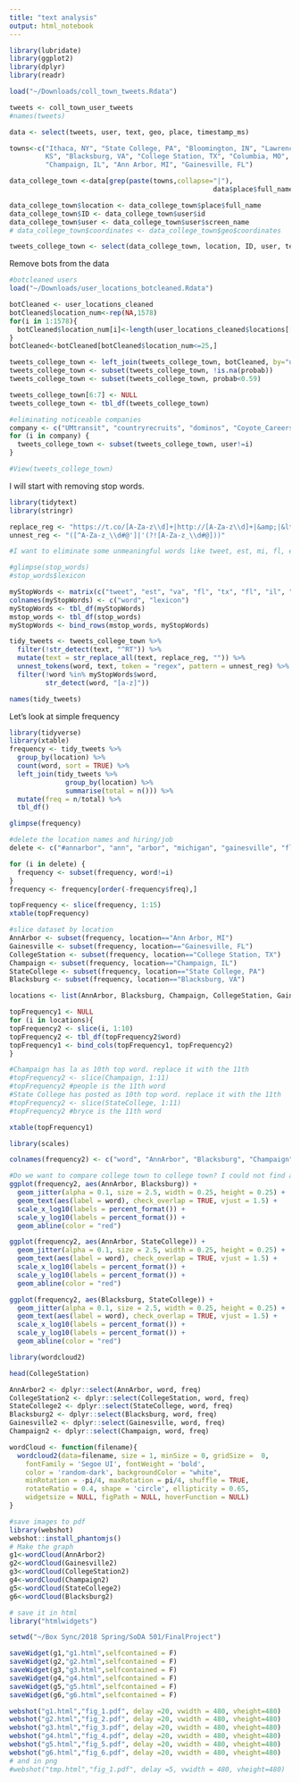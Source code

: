 ```yaml
---
title: "text analysis"
output: html_notebook
---
```


```r
library(lubridate)
library(ggplot2)
library(dplyr)
library(readr)

load("~/Downloads/coll_town_tweets.Rdata")

tweets <- coll_town_user_tweets
#names(tweets)

data <- select(tweets, user, text, geo, place, timestamp_ms)

towns<-c("Ithaca, NY", "State College, PA", "Bloomington, IN", "Lawrence,
         KS", "Blacksburg, VA", "College Station, TX", "Columbia, MO",
         "Champaign, IL", "Ann Arbor, MI", "Gainesville, FL")

data_college_town <-data[grep(paste(towns,collapse="|"),
                                                   data$place$full_name),]

data_college_town$location <- data_college_town$place$full_name
data_college_town$ID <- data_college_town$user$id
data_college_town$user <- data_college_town$user$screen_name
# data_college_town$coordinates <- data_college_town$geo$coordinates

tweets_college_town <- select(data_college_town, location, ID, user, text, timestamp_ms)
```

Remove bots from the data
```r
#botcleaned users
load("~/Downloads/user_locations_botcleaned.Rdata")

botCleaned <- user_locations_cleaned
botCleaned$location_num<-rep(NA,1578)
for(i in 1:1578){
  botCleaned$location_num[i]<-length(user_locations_cleaned$locations[[i]])
}
botCleaned<-botCleaned[botCleaned$location_num<=25,]

tweets_college_town <- left_join(tweets_college_town, botCleaned, by="user")
tweets_college_town <- subset(tweets_college_town, !is.na(probab))
tweets_college_town <- subset(tweets_college_town, probab<0.59)

tweets_college_town[6:7] <- NULL
tweets_college_town <- tbl_df(tweets_college_town)

#eliminating noticeable companies
company <- c("UMtransit", "countryrecruits", "dominos", "Coyote_Careers", "_ChampaignIL", "hucksbeerbuzz", "SwampHead", "tmj_il_vets", "_GainesvilleFL", "PlastipakJobs")
for (i in company) {
  tweets_college_town <- subset(tweets_college_town, user!=i)
}

#View(tweets_college_town)
```

I will start with removing stop words.
```r
library(tidytext)
library(stringr)

replace_reg <- "https://t.co/[A-Za-z\\d]+|http://[A-Za-z\\d]+|&amp;|&lt;|&gt;|RT|https"
unnest_reg <- "([^A-Za-z_\\d#@']|'(?![A-Za-z_\\d#@]))"

#I want to eliminate some unmeaningful words like tweet, est, mi, fl, etc. (from the most frequent appearing words)

#glimpse(stop_words)
#stop_words$lexicon

myStopWords <- matrix(c("tweet", "est", "va", "fl", "tx", "fl", "il", "pa", "mi", "in", 1:10),ncol=2,byrow=FALSE)
colnames(myStopWords) <- c("word", "lexicon")
myStopWords <- tbl_df(myStopWords)
mstop_words <- tbl_df(stop_words)
myStopWords <- bind_rows(mstop_words, myStopWords)

tidy_tweets <- tweets_college_town %>% 
  filter(!str_detect(text, "^RT")) %>%
  mutate(text = str_replace_all(text, replace_reg, "")) %>%
  unnest_tokens(word, text, token = "regex", pattern = unnest_reg) %>%
  filter(!word %in% myStopWords$word,
         str_detect(word, "[a-z]"))

names(tidy_tweets)
```

Let's look at simple frequency
```r
library(tidyverse)
library(xtable)
frequency <- tidy_tweets %>% 
  group_by(location) %>% 
  count(word, sort = TRUE) %>% 
  left_join(tidy_tweets %>% 
              group_by(location) %>% 
              summarise(total = n())) %>%
  mutate(freq = n/total) %>%
  tbl_df()

glimpse(frequency)

#delete the location names and hiring/job
delete <- c("#annarbor", "ann", "arbor", "michigan", "gainesville", "florida", "college", "station", "texas", "champaign", "urbana", "illinois", "state", "pennsylvania", "blacksburg", "virginia", "#champaign", "hiring", "job", "#hiring", "#job", "tech", "#manufacturing", "#veterans", "#jobs", "#supplychain")

for (i in delete) {
  frequency <- subset(frequency, word!=i)
}
frequency <- frequency[order(-frequency$freq),] 

topFrequency <- slice(frequency, 1:15)
xtable(topFrequency)

#slice dataset by location
AnnArbor <- subset(frequency, location=="Ann Arbor, MI")
Gainesville <- subset(frequency, location=="Gainesville, FL")
CollegeStation <- subset(frequency, location=="College Station, TX")
Champaign <- subset(frequency, location=="Champaign, IL")
StateCollege <- subset(frequency, location=="State College, PA")
Blacksburg <- subset(frequency, location=="Blacksburg, VA")

locations <- list(AnnArbor, Blacksburg, Champaign, CollegeStation, Gainesville, StateCollege)

topFrequency1 <- NULL
for (i in locations){
topFrequency2 <- slice(i, 1:10)
topFrequency2 <- tbl_df(topFrequency2$word)
topFrequency1 <- bind_cols(topFrequency1, topFrequency2)
}

#Champaign has la as 10th top word. replace it with the 11th
#topFrequency2 <- slice(Champaign, 1:11)
#topFrequency2 #people is the 11th word
#State College has posted as 10th top word. replace it with the 11th
#topFrequency2 <- slice(StateCollege, 1:11)
#topFrequency2 #bryce is the 11th word

xtable(topFrequency1)
```

```r
library(scales)

colnames(frequency2) <- c("word", "AnnArbor", "Blacksburg", "Champaign", "CollegeStation", "Gainesville", "StateCollege")

#Do we want to compare college town to college town? I could not find a nice way to plot these yet
ggplot(frequency2, aes(AnnArbor, Blacksburg)) +
  geom_jitter(alpha = 0.1, size = 2.5, width = 0.25, height = 0.25) +
  geom_text(aes(label = word), check_overlap = TRUE, vjust = 1.5) +
  scale_x_log10(labels = percent_format()) +
  scale_y_log10(labels = percent_format()) +
  geom_abline(color = "red")

ggplot(frequency2, aes(AnnArbor, StateCollege)) +
  geom_jitter(alpha = 0.1, size = 2.5, width = 0.25, height = 0.25) +
  geom_text(aes(label = word), check_overlap = TRUE, vjust = 1.5) +
  scale_x_log10(labels = percent_format()) +
  scale_y_log10(labels = percent_format()) +
  geom_abline(color = "red")

ggplot(frequency2, aes(Blacksburg, StateCollege)) +
  geom_jitter(alpha = 0.1, size = 2.5, width = 0.25, height = 0.25) +
  geom_text(aes(label = word), check_overlap = TRUE, vjust = 1.5) +
  scale_x_log10(labels = percent_format()) +
  scale_y_log10(labels = percent_format()) +
  geom_abline(color = "red")
```

```r
library(wordcloud2)

head(CollegeStation)

AnnArbor2 <- dplyr::select(AnnArbor, word, freq)
CollegeStation2 <- dplyr::select(CollegeStation, word, freq)
StateCollege2 <- dplyr::select(StateCollege, word, freq)
Blacksburg2 <- dplyr::select(Blacksburg, word, freq)
Gainesville2 <- dplyr::select(Gainesville, word, freq)
Champaign2 <- dplyr::select(Champaign, word, freq)

wordCloud <- function(filename){
  wordcloud2(data=filename, size = 1, minSize = 0, gridSize =  0,
    fontFamily = 'Segoe UI', fontWeight = 'bold',
    color = 'random-dark', backgroundColor = "white",
    minRotation = -pi/4, maxRotation = pi/4, shuffle = TRUE,
    rotateRatio = 0.4, shape = 'circle', ellipticity = 0.65,
    widgetsize = NULL, figPath = NULL, hoverFunction = NULL)
}

#save images to pdf
library(webshot)
webshot::install_phantomjs()
# Make the graph
g1<-wordCloud(AnnArbor2)
g2<-wordCloud(Gainesville2)
g3<-wordCloud(CollegeStation2)
g4<-wordCloud(Champaign2)
g5<-wordCloud(StateCollege2)
g6<-wordCloud(Blacksburg2)

# save it in html
library("htmlwidgets")

setwd("~/Box Sync/2018 Spring/SoDA 501/FinalProject")

saveWidget(g1,"g1.html",selfcontained = F)
saveWidget(g2,"g2.html",selfcontained = F)
saveWidget(g3,"g3.html",selfcontained = F)
saveWidget(g4,"g4.html",selfcontained = F)
saveWidget(g5,"g5.html",selfcontained = F)
saveWidget(g6,"g6.html",selfcontained = F)

webshot("g1.html","fig_1.pdf", delay =20, vwidth = 480, vheight=480)
webshot("g2.html","fig_2.pdf", delay =20, vwidth = 480, vheight=480)
webshot("g3.html","fig_3.pdf", delay =20, vwidth = 480, vheight=480)
webshot("g4.html","fig_4.pdf", delay =20, vwidth = 480, vheight=480)
webshot("g5.html","fig_5.pdf", delay =20, vwidth = 480, vheight=480)
webshot("g6.html","fig_6.pdf", delay =20, vwidth = 480, vheight=480)
# and in png
#webshot("tmp.html","fig_1.pdf", delay =5, vwidth = 480, vheight=480)
```




